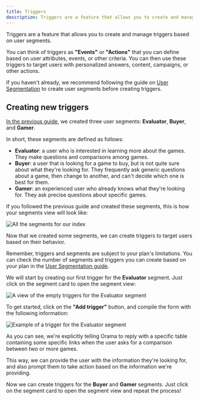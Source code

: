 ```yaml
---
title: Triggers
description: Triggers are a feature that allows you to create and manage triggers based on user segments.
---
```


Triggers are a feature that allows you to create and manage triggers based on user segments.

You can think of triggers as **"Events"** or **"Actions"** that you can define based on user attributes, events, or other criteria. You can then use these triggers to target users with personalized answers, content, campaigns, or other actions.

If you haven't already, we recommend following the guide on [User Segmentation](/cloud/audience-management/user-segmentation) to create user segments before creating triggers.

## Creating new triggers

[In the previous guide](/cloud/audience-management/user-segmentation), we created three user segments: **Evaluator**, **Buyer**, and **Gamer**.

In short, these segments are defined as follows:

- **Evaluator**: a user who is interested in learning more about the games. They make questions and comparisons among games.
- **Buyer**: a user that is looking for a game to buy, but is not quite sure about what they're looking for. They frequently ask generic questions about a game, then change to another, and can't decide which one is best for them.
- **Gamer**: an experienced user who already knows what they're looking for. They ask precise questions about specific games.

If you followed the previous guide and created these segments, this is how your segments view will look like:

<img
  src='/cloud/guides/audience-management/all-segments.png'
  alt='All the segments for our index'
/>

Now that we created some segments, we can create triggers to target users based on their behavior.

Remember, triggers and segments are subject to your plan's limitations. You can check the number of segments and triggers you can create based on your plan in the [User Segmentation guide](/cloud/audience-management/user-segmentation#creating-new-segments).

We will start by creating our first trigger for the **Evaluator** segment. Just click on the segment card to open the segment view:

<img
  src='/cloud/guides/audience-management/empty-triggers.png'
  alt='A view of the empty triggers for the Evaluator segment'
/>

To get started, click on the **"Add trigger"** button, and compile the form with the following information:

<img
  src='/cloud/guides/audience-management/trigger-evaluator.png'
  alt='Example of a trigger for the Evaluator segment'
/>

As you can see, we're explicitly telling Orama to reply with a specific table containing some specific links when the user asks for a comparison between two or more games.

This way, we can provide the user with the information they're looking for, and also prompt them to take action based on the information we're providing.

Now we can create triggers for the **Buyer** and **Gamer** segments. Just click on the segment card to open the segment view and repeat the process!